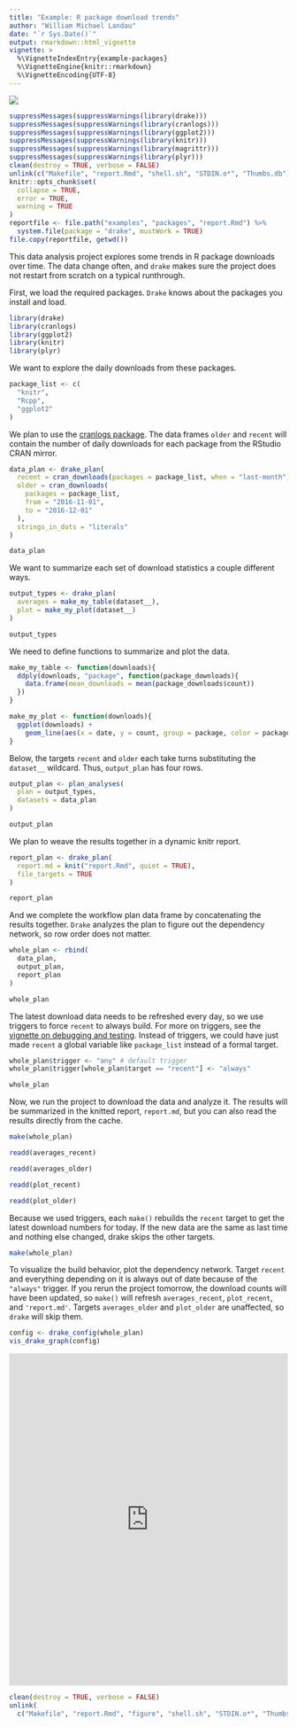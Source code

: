 ```yaml
---
title: "Example: R package download trends"
author: "William Michael Landau"
date: "`r Sys.Date()`"
output: rmarkdown::html_vignette
vignette: >
  %\VignetteIndexEntry{example-packages}
  %\VignetteEngine{knitr::rmarkdown}
  %\VignetteEncoding{UTF-8}
---
```


![](logo-vignettes.png)

```r
suppressMessages(suppressWarnings(library(drake)))
suppressMessages(suppressWarnings(library(cranlogs)))
suppressMessages(suppressWarnings(library(ggplot2)))
suppressMessages(suppressWarnings(library(knitr)))
suppressMessages(suppressWarnings(library(magrittr)))
suppressMessages(suppressWarnings(library(plyr)))
clean(destroy = TRUE, verbose = FALSE)
unlink(c("Makefile", "report.Rmd", "shell.sh", "STDIN.o*", "Thumbs.db"))
knitr::opts_chunk$set(
  collapse = TRUE,
  error = TRUE,
  warning = TRUE
)
reportfile <- file.path("examples", "packages", "report.Rmd") %>%
  system.file(package = "drake", mustWork = TRUE)
file.copy(reportfile, getwd())
```

This data analysis project explores some trends in R package downloads over time.
The data change often, and `drake` makes sure the project does not restart from scratch
on a typical runthrough. 

First, we load the required packages. `Drake` knows about the packages you install and load.

```r
library(drake)
library(cranlogs)
library(ggplot2)
library(knitr)
library(plyr)
```

We want to explore the daily downloads from these packages.

```r
package_list <- c(
  "knitr",
  "Rcpp",
  "ggplot2"
)
```

We plan to use the [cranlogs package](https://github.com/metacran/cranlogs).
The data frames `older` and `recent` will
contain the number of daily downloads for each package
from the RStudio CRAN mirror.

```r
data_plan <- drake_plan(
  recent = cran_downloads(packages = package_list, when = "last-month"),
  older = cran_downloads(
    packages = package_list,
    from = "2016-11-01",
    to = "2016-12-01"
  ),
  strings_in_dots = "literals"
)

data_plan
```

We want to summarize each set of
download statistics a couple different ways.

```r
output_types <- drake_plan(
  averages = make_my_table(dataset__),
  plot = make_my_plot(dataset__)
)

output_types
```


We need to define functions to summarize
and plot the data.

```r
make_my_table <- function(downloads){
  ddply(downloads, "package", function(package_downloads){
    data.frame(mean_downloads = mean(package_downloads$count))
  })
}

make_my_plot <- function(downloads){
  ggplot(downloads) +
    geom_line(aes(x = date, y = count, group = package, color = package))
}
```

Below, the targets `recent` and `older`
each take turns substituting the `dataset__` wildcard.
Thus, `output_plan` has four rows.

```r
output_plan <- plan_analyses(
  plan = output_types,
  datasets = data_plan
)

output_plan
```

We plan to weave the results together
in a dynamic knitr report.

```r
report_plan <- drake_plan(
  report.md = knit("report.Rmd", quiet = TRUE),
  file_targets = TRUE
)

report_plan
```

And we complete the workflow plan data frame by
concatenating the results together.
`Drake` analyzes the plan to figure out the dependency network,
so row order does not matter.


```r
whole_plan <- rbind(
  data_plan,
  output_plan,
  report_plan
)

whole_plan
```

The latest download data needs to be refreshed every day, so we use
triggers to force `recent` to always build.
For more on triggers, see the [vignette on debugging and testing](https://github.com/wlandau-lilly/drake/blob/master/vignettes/debug.Rmd).
Instead of triggers, we could have just made `recent` a global variable
like `package_list` instead of a formal target.

```r
whole_plan$trigger <- "any" # default trigger
whole_plan$trigger[whole_plan$target == "recent"] <- "always"

whole_plan
```

Now, we run the project to download the data and analyze it.
The results will be summarized in the knitted report, `report.md`,
but you can also read the results directly from the cache.

```r
make(whole_plan)

readd(averages_recent)

readd(averages_older)

readd(plot_recent)

readd(plot_older)
```

Because we used triggers, each `make()` rebuilds the `recent`
target to get the latest download numbers for today.
If the new data are the same as last time 
and nothing else changed,
drake skips the other targets.

```r
make(whole_plan)
```

To visualize the build behavior, plot the dependency network.
Target `recent` and everything depending on it is always
out of date because of the `"always"` trigger.
If you rerun the project tomorrow,
the download counts will have been updated, so `make()`
will refresh `averages_recent`, `plot_recent`, and
`'report.md'`. Targets `averages_older` and `plot_older`
are unaffected, so `drake` will skip them.

```r
config <- drake_config(whole_plan)
vis_drake_graph(config)
```

<iframe
src = "https://cdn.rawgit.com/wlandau-lilly/drake/ca770db5/images/packages.html"
width = "100%" height = "600px" allowtransparency="true"
style="border: none; box-shadow: none">
</iframe>

```r
clean(destroy = TRUE, verbose = FALSE)
unlink(
  c("Makefile", "report.Rmd", "figure", "shell.sh", "STDIN.o*", "Thumbs.db"))
```


